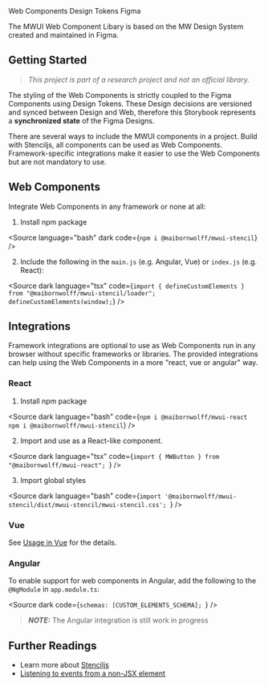 
<Meta title="Welcome" />

<section style={{ marginTop: '3vh', marginBottom: '10vh' }}>
<mw-card elevated>
  <mw-card-header header="MWUI" subheader="Web Component Library">
    <mw-avatar slot="icon" src="https://placedog.net/250/250?id=3" alt="mwui"></mw-avatar>
  </mw-card-header>
  <mw-card-body>
    <div style={{ display: 'flex', flexWrap: 'wrap', gap: '8px', marginBottom: '20px' }}>
      <mw-chip selected>Web Components</mw-chip>
      <mw-chip selected>Design Tokens</mw-chip>
      <mw-chip selected>Figma</mw-chip>
    </div>
    <p>The MWUI Web Component Libary is based on the MW Design System created and maintained in Figma.</p>
  </mw-card-body>

</mw-card>
</section>
<section>

## Getting Started

> _This project is part of a research project and not an official library._

The styling of the Web Components is strictly coupled to the Figma Components using Design Tokens. These Design decisions are versioned and synced between Design and Web,
therefore this Storybook represents a **synchronized state** of the Figma Designs.

There are several ways to include the MWUI components in a project. Build with Stenciljs, all components can be used as Web Components.
Framework-specific integrations make it easier to use the Web Components but are not mandatory to use.

</section>
<section>

## Web Components

Integrate Web Components in any framework or none at all:

1. Install npm package

<Source language="bash" dark code={`npm i @maibornwolff/mwui-stencil`} />

2. Include the following in the `main.js` (e.g. Angular, Vue) or `index.js` (e.g. React):

<Source
  dark
  language="tsx"
  code={`import { defineCustomElements } from "@maibornwolff/mwui-stencil/loader";
defineCustomElements(window);`}
/>

## Integrations

Framework integrations are optional to use as Web Components run in any browser without specific frameworks or libraries. The provided integrations can help using the Web Components in a more "react, vue or angular" way.

### React

1. Install npm package

<Source
  dark
  language="bash"
  code={`npm i @maibornwolff/mwui-react
npm i @maibornwolff/mwui-stencil`}
/>

2. Import and use as a React-like component.

<Source
  dark
  language="tsx"
  code={`import { MWButton } from "@maibornwolff/mwui-react";
`}
/>

3. Import global styles

<Source
  dark
  language="bash"
  code={`import '@maibornwolff/mwui-stencil/dist/mwui-stencil/mwui-stencil.css';
`}
/>

### Vue

See [Usage in Vue](?path=/docs/guides-usage-in-vue--docs) for the details.

### Angular

To enable support for web components in Angular, add the following to the `@NgModule` in `app.module.ts`:

<Source
  dark
  code={`schemas: [CUSTOM_ELEMENTS_SCHEMA];
`}
/>

> **_NOTE:_** The Angular integration is still work in progress

## Further Readings

- Learn more about [Stenciljs](https://stenciljs.com/)
- [Listening to events from a non-JSX element](https://stenciljs.com/docs/events#listening-to-events-from-a-non-jsx-element)

</section>
